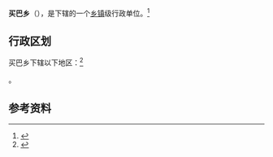 {{中国乡级行政区|54/24/26/201/000}}

'''买巴乡'''（{{bo|z=སྨད་པ་}}），是{{PRC admin/fullname|54/24/26/201/000|3}}下辖的一个[[乡镇|乡镇]]级行政单位。<ref>{{PRC admin/ref sgc|{{PRC admin/parent|54/24/26/201/000}}}}</ref>

== 行政区划 ==

买巴乡下辖以下地区：<ref>{{PRC admin/ref sgc|54/24/26/201/000}}</ref>

{{PRC admin/children|54/24/26/201/000}}。

== 参考资料 ==

{{reflist}}

{{PRC admin/navcat|54/24/26/201/000}}
{{西藏行政区划小作品}}